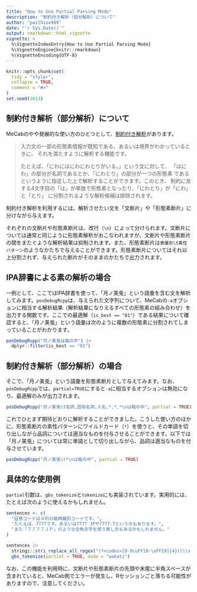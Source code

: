 ```yaml
---
title: "How to Use Partial Parsing Mode"
description: "制約付き解析（部分解析）について"
author: "paithiov909"
date: "`r Sys.Date()`"
output: rmarkdown::html_vignette
vignette: >
  %\VignetteIndexEntry{How to Use Partial Parsing Mode}
  %\VignetteEngine{knitr::rmarkdown}
  %\VignetteEncoding{UTF-8}
---
```


```r
knitr::opts_chunk$set(
  tidy = "styler",
  collapse = TRUE,
  comment = "#>"
)
set.seed(3013)
```

## 制約付き解析（部分解析）について

MeCabのやや発展的な使い方のひとつとして、[制約付き解析](https://taku910.github.io/mecab/partial.html)があります。

> 入力文の一部の形態素情報が既知である、あるいは境界がわかっているときに、 それを満たすように解析する機能です。
>
> たとえば、「にわにはにわにわとりがいる。」という文に対して、 「はにわ」の部分が名詞であるとか、「にわとり」の部分が一つの形態素 であるというように指定した上で解析することができます。このとき、 制約に反する4文字目の「は」が単独で形態素となったり、「にわとり」が「にわ」と「とり」 に分割されるような解析候補は排除されます。

制約付き解析を利用するには、解析させたい文を「文断片」や「形態素断片」に分けながら与えます。

それぞれの文断片や形態素断片は、改行（`\n`）によって分けられます。文断片については通常と同じように形態素解析がおこなわれますが、文断片や形態素断片の間をまたぐような解析結果は抑制されます。また、形態素断片は`表層形\t素性パターン`のようなかたちで与えることができます。形態素断片についてはそれ以上分割されず、与えられた断片がそのままのかたちで出力されます。

## IPA辞書による素の解析の場合

一例として、ここではIPA辞書を使って、「月ノ美兎」という語彙を含む文を解析してみます。`posDebugRcpp`は、与えられた文字列について、MeCabの`-a`オプションに相当する解析結果（解析結果になりえるすべての形態素の組み合わせ）を出力する関数です。ここでの最適解（`is_best == "01"`）である結果について確認すると、「月ノ美兎」という語彙は次のように複数の形態素に分割されてしまっていることがわかります。

```r
posDebugRcpp("月ノ美兎は箱の中") |>
  dplyr::filter(is_best == "01")
```

## 制約付き解析（部分解析）の場合

そこで、「月ノ美兎」という語彙を形態素断片として与えてみます。なお、`posDebugRcpp`では、`partial=TRUE`にすると`-a`に相当するオプションは無効になり、最適解のみが出力されます。

```r
posDebugRcpp("月ノ美兎\t名詞,固有名詞,人名,*,*,*\nは箱の中", partial = TRUE)
```

これでひとまず期待どおりに解析することができました。こうした使い方のほかに、形態素断片の素性パターンにワイルドカード（`*`）を使うと、その単語を切り出しながら品詞については適当なものを付与させることができます。以下では「月ノ美兎」については常に単語として切り出しながら、品詞は適当なものを付与させています。

```r
posDebugRcpp("月ノ美兎\t*\nは箱の中", partial = TRUE)
```

## 具体的な使用例

`partial`引数は、`gbs_tokenize`と`tokenize`にも実装されています。実用的には、たとえば次のように使えるかもしれません。

```r
sentences <- c(
  "証券コードは４桁の銘柄識別コードです。",
  "たとえば、7777です。あるいは7777 JPや7777.Tというのもあります。",
  "また「７７７７ＪＰ」のような全角文字を使う表し方もあるかもしれません。"
)

sentences |>
  stringi::stri_replace_all_regex("(?<codes>[0-9\uFF10-\uFF19]{4}((\\s|\\.)+[a-zA-Z]{1,2}|[\uFF21-\uFF3A]{2}))", "\n${codes}\t*\n") |>
  gbs_tokenize(partial = TRUE, mode = "wakati")
```

なお、この機能を利用時に、文断片や形態素断片の先頭や末尾に半角スペースが含まれていると、MeCab側でエラーが発生し、Rセッションごと落ちる可能性がありますので、注意してください。
